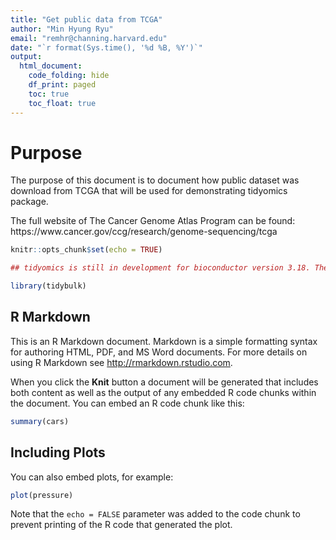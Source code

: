 ```yaml
---
title: "Get public data from TCGA"
author: "Min Hyung Ryu"
email: "remhr@channing.harvard.edu"
date: "`r format(Sys.time(), '%d %B, %Y')`"
output: 
  html_document:
    code_folding: hide
    df_print: paged
    toc: true
    toc_float: true
---
```


# Purpose

The purpose of this document is to document how public dataset was download from TCGA that will be used for demonstrating tidyomics package.

The full website of The Cancer Genome Atlas Program can be found: https://www.cancer.gov/ccg/research/genome-sequencing/tcga



```r
knitr::opts_chunk$set(echo = TRUE)

## tidyomics is still in development for bioconductor version 3.18. Therefore, I will install and load packages needed for the demo separately for now. This will be fixed at later date.

library(tidybulk)

```

## R Markdown

This is an R Markdown document. Markdown is a simple formatting syntax for authoring HTML, PDF, and MS Word documents. For more details on using R Markdown see <http://rmarkdown.rstudio.com>.

When you click the **Knit** button a document will be generated that includes both content as well as the output of any embedded R code chunks within the document. You can embed an R code chunk like this:

```r
summary(cars)
```

## Including Plots

You can also embed plots, for example:

```r
plot(pressure)
```

Note that the `echo = FALSE` parameter was added to the code chunk to prevent printing of the R code that generated the plot.
